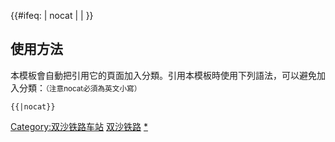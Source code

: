 {{鐵道路線|lua=1
| 模板名稱 = 双沙铁路
| 名稱 = [[双沙铁路]]
| 代表色 = #0033c9
| Logo = [[File:China_Railways.svg|17px]]
| 背景顏色 = #FFFFFF
| 車站列表 = blstart ~ 双桥站 (铁路) ~ blline ~ 北京东 ~ blend ~ %西店线路所% ~ 北京朝阳 ~ 望京站 (铁路) ~ 黄土店 ~  沙河站 (京包铁路) ~  昌平站 (铁路) 
}}
<includeonly>{{#ifeq: {{{1}}} | nocat | <!--空--> | [[Category:双沙铁路车站]] }}</includeonly><noinclude>

==使用方法==
本模板會自動把引用它的頁面加入分類。引用本模板時使用下列語法，可以避免加入分類：<small>（注意nocat必須為英文小寫）</small>
 <nowiki>{{</nowiki>{{PAGENAME}}<nowiki>|nocat}}</nowiki>
[[Category:中國鐵路路線模板|双沙铁路]]
[[Category:双沙铁路车站|*]]
</noinclude>